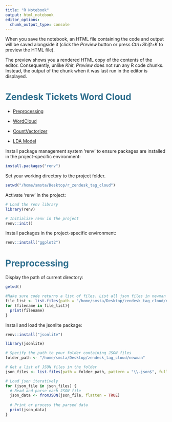 ```yaml
---
title: "R Notebook"
output: html_notebook
editor_options: 
  chunk_output_type: console
---
```

When you save the notebook, an HTML file containing the code and output will be saved alongside it (click the *Preview* button or press *Ctrl+Shift+K* to preview the HTML file).

The preview shows you a rendered HTML copy of the contents of the editor. Consequently, unlike *Knit*, *Preview* does not run any R code chunks. Instead, the output of the chunk when it was last run in the editor is displayed.

# <font color='#31708f'>Zendesk Tickets Word Cloud</font>

* [Preprocessing](#second-bullet)

* [WordCloud](#third-bullet)

* [CountVectorizer](#fourth-bullet)

* [LDA Model](#fifth-bullet)

Install package management system 'renv' to ensure packages are installed in the project-specific environment:
```r
install.packages("renv")
```

Set your working directory to the project folder.
```r
setwd("/home/smsta/Desktop/r_zendesk_tag_cloud")
```

Activate 'renv' in the project:
```r
# Load the renv library
library(renv)

# Initialize renv in the project
renv::init()
```


Install packages in the project-specific environment:
```r
renv::install("ggplot2")
```

# <font color='#31708f'>Preprocessing</font>

Display the path of current directory:
```r
getwd()
```

```r
#Make sure code returns a list of files. List all json files in newman folder, sorted in ascending order
file_list <- list.files(path = "/home/smsta/Desktop/zendesk_tag_cloud/newman", pattern = "*.json")
for (filename in file_list){
  print(filename)
}
```

Install and load the jsonlite package:
```r
renv::install("jsonlite")
```

```r
library(jsonlite)

# Specify the path to your folder containing JSON files
folder_path <- "/home/smsta/Desktop/zendesk_tag_cloud/newman"

# Get a list of JSON files in the folder
json_files <- list.files(path = folder_path, pattern = "\\.json$", full.names = TRUE)

# Load json iteratively
for (json_file in json_files) {
  # Read and parse each JSON file
  json_data <- fromJSON(json_file, flatten = TRUE)
  
  # Print or process the parsed data
  print(json_data)
}
```

